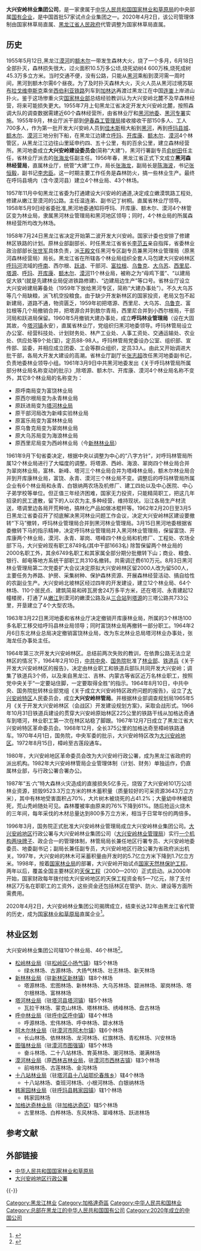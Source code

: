 {{Infobox Company 
| company_name = 大兴安岭林业集团公司
| company_name_en = 
| company_logo = 
| type = [[国有企业|部属国有企业]]<br>[[全民所有制企业|全民所有制企业]]
| company_slogan =  
| abbreviated_name =  
| key_people = 总经理：[[于辉|于辉]]{{Small|（兼党委书记）}}
| fate =  
| predecessor = 
| successor = 
| foundation = {{Start date|2020|04|02}}
| industry = [[林业|林业]]、森林工业
| location = {{CHN}}[[黑龙江省|黑龙江省]][[大兴安岭地区|大兴安岭地区]][[加格达奇区|加格达奇区]][[曙光街道_(大兴安岭地区)|曙光街道]]景观大道北
| owner = {{PRC}}（国家）
| major_shareholder = [[国家林业和草原局|国家林业和草原局]]（100%）
| website = {{URL|http://www.dxal.gov.cn/}}
}}

'''大兴安岭林业集团公司'''，是一家隶属于[[中华人民共和国|中华人民共和国]][[国家林业和草原局|国家林业和草原局]]的中央部属[[国有企业|国有企业]]，是中国首批57家试点企业集团之一。2020年4月2日，该公司管理体制由国家林草局直属、[[黑龙江省人民政府|黑龙江省人民政府]]代管调整为国家林草局直属。

==历史==
1955年5月12日,黑龙江[[漠河|漠河]]的[[额木尔河|额木尔]]一带发生森林大火，烧了一个多月，6月18日全部扑灭，森林损失很大，过火面积10.5万多公顷,烧死幼树4 600万株,烧死成树45.3万多立方米。当时交通不便，没有公路，只能从[[黑河市|黑河]]乘船到漠河需一周时间，黑河到额木尔需6个昼夜。为了及时扑灭森林大火，灭火人员从黑河过境苏联[[布拉戈维申斯克|布拉戈维申斯克]]乘坐[[西伯利亚铁路|西伯利亚铁路]]列车到[[加林达|加林达]]再渡过黑龙江在中国[[连崟|连崟]]上岸进山扑火。鉴于这场惨重火灾[[国家林业部|国家林业部]]总结经验教训认为大兴安岭北麓不及早森林经营，将来可能损失更大。1955年7月上旬黑龙江省决定开发大兴安岭北麓，按照森调大队的调查数据需建近60个森林经营所，由省林业厅和[[黑河市|黑河地委]]、[[黑河专区|黑河专署]]实施。1955年9月，林业厅派干部到[[黑龙江伊春森工集团|伊春森工管理局]]接收接收干部150多人、工人700多人，作为第一批开发大兴安岭人员到[[佳木斯市|佳木斯]]租大船到[[黑河市|黑河]]，再到[[呼玛县|呼玛县城]]、[[额木尔河|额木尔]]、[[漠河市|漠河]]三地分别下船，在黑龙江边建立[[呼玛县|呼玛]]、[[开库康乡|开库康]]、[[额木尔河|额木尔]]、[[漠河市|漠河]]4个林管区，从黑龙江江边往山里延申约四、五十公里，有的百余公里，建立森林经营所。黑河地委成立'''大兴安岭建设委员会'''(简称“大建”)，黑河行署副专员[[俞树田|俞树田]]任主任，省林业厅派去的[[张海龙|张海龙]]任副主任。1956年春，黑龙江省正式下文成立'''黑河森林经营局'''，直属林业厅，统管“大建”工作，局长[[张海龙|张海龙]]，副局长是[[陈海波|陈海波]]，书记[[张恒毅|张恒毅]]，副书记[[李忠臣|李忠臣]]。这一时期主要工作任务是森林防火，搞一些林业生产。最终在呼玛县境内（含今漠河县）建立4个林业局、43个林场。 
 
1957年11月中旬黑龙江省委为打通建设大兴安岭的通道,决定成立嫩漠筑路工程处,修建从嫩江至漠河的公路。主任温连弟、副书记丁树桐。直属省林业厅领导。1958年5月9日经省委批准,黑河地委通知将呼玛、开库康、额木尔、漠河4个林管区变为林业局，隶属黑河林业管理局和黑河地区领导；同时，4个林业局的所属森林经营所均改为林场。

1958年7月24日黑龙江省决定开始第二波开发大兴安岭。国家计委也安排了修建林区铁路的计划。原林业部副部长、时任黑龙江省省长[[李范五|李范五]]亲自指挥，省委林业政治部部长[[张世军_(1920年)|张世军]]具体负责，派[[王殿文|王殿文]]任黑河专区副专员兼黑河林业管理局（原黑河森林经营局）局长。黑龙江省在所辖各个林业局组织全套人马包建大兴安岭林区[[呼玛河|呼玛河]]流域的[[十八站林业局|呼南]]、西尔根、[[塔河林业局|跃进]]、干部河、[[富林林场|富拉根]]、[[翠岗镇|乌鲁克]]、[[大乌苏镇|大乌苏]]、[[新林林业局|西里尼]]、[[塔源镇|塔源]]、[[呼玛县|呼玛]]、[[开库康乡|开库康]]、[[额木尔河|额木尔]]、[[漠河市|漠河]]11个林业局，被称之为“母鸡下蛋”、“以建局促大铁”(就是先建林业局促进铁路修建)、“边建局边生产”等口号。省林业厅设立大兴安岭建局筹备处（1959年下放给黑河专区，简称“大建办事处”）。不久大乌苏等几个局缺粮，派飞机空投粮食。由于缺少开发新林区的国家投资，老局又包不起新建局，道路不通，物资匮乏，1959年初把塔源、西里尼、大乌苏、[[翠岗镇|乌鲁克]]、富拉根等几个局撤销合并，把塔源合并到敖尔青局，西里尼合并到小西尔根局，干部河局和跃进局保留。1960年5月撤销大建办事处，成立'''呼玛林业管理局'''（设在大固其故，今[[塔河镇_(塔河县)|塔河镇]]永安），直属省林业厅，党组织归黑河地委领导。呼玛林管局设立办公室、经营科技处、计划财务处、林产工业处、人事工资处、交通运输处、农业处、供应处等9个处(室)，定员88-98人。呼玛林管局党委设办公室、组织部、宣传部、监委，并相应成立团委、工会等群众组织，定员33人。由此又开始调进大批干部，各局大开发大建设的高潮。省林业厅副厅长[[张志超|张志超]]改任黑河地委副书记，负责地委林业领导小组。1961年3月9日中共黑河地委发出《关于呼玛林管局所属部分林业局名称变动的批示》,除塔源、额木尔、开库康、漠河4个林业局名称不变外，其它8个林业局的名称变为：
* 原呼南局变为富饶林业局 
* 原西尔根局变为永青林业局 
* 原跃进局变为[[塔河林业局|塔河林业局]] 
* 原干部河局改为新峰实验林业局 
* 原富乐局变为富林林业局 
* 原乌鲁克局变为翠岗林业局 
* 原大乌苏局变为海浪林业局 
* 原西里尼局变为西岭林业局（今[[新林林业局|新林林业局]]） 
1961年9月下旬省委决定，根据中央以调整为中心的“八字方针”，对呼玛林管局所属12个林业局进行了大幅度的调整。将塔源、西岭、海浪、翠岗四个林业局合并为翠岗林业局，富林、新峰、塔河三个林业局合并为塔峰林业局，额木尔林业局合并到开库康林业局，富饶、永青、漠河三个林业局不变。调整后的呼玛林管局所属企业有6个林业局和永青、白银纳两农场及机修厂、建工四处以及中心医院、中心子弟学校等单位。但正值三年经济困难，国家无力投资，只能精简职工，把这几年招录的民工遣散，留下的人以农为主,多种经营，维持现状。沿江各局生产材流送，塔调里边各局开荒种地，搞林化产品如做冰棍杆等。1962年2月20日至3月5日黑龙江省委召开了彻底解决黑河林业问题工作会议，决定大兴安岭林区建设要撤转“下马”撤转，呼玛林业管理局合并到黑河林业管理局。3月15日黑河地委根据省委撤转下马的指示精神，决定呼玛林业管理局并入黑河林业管理局，保留富饶、开库康两个林业局，漠河、永青、翠岗、塔峰四个林业局和机修厂、工程处、农场全部下马，大兴安岭现有职工8749名(其中干部1663名) 除暂保留两个林业局的2000名职工外，其余6749名职工和其家属全部分期分批撤转下山；商业、粮食、银行、邮电等地方系统干部职工共310名撤转。共需调迁费610万元。8月3日黑河林业管理局第二次党委扩大会议决定原拟大兴安岭林区留2000人改为留500人，主要任务为养路、护房、采集树种、保护森林资源、开展森林经营活动、搞自给性的农副业生产。大兴安岭北坡林区经过四年的开发建设，建立12个林业局、64个林场、110个居民点、建筑简易和砖瓦房舍24万多平方米，还在塔河、永青建起12幢楼房，打通了从[[嫩江市|嫩江]]到漠河的嫩漠公路及从[[三合站|三合站]]到[[塔源镇|塔源]]的三塔公路共733公里，开垦建立了4个大型农场。

1963年3月22日黑河地委和省林业厅决定撤销开库康林业局，所属的3个林场100多名职工移交给呼玛县林业局领导；同时富饶林业局再撤转一部分职工。1964年2月6日东北林业总局决定撤销富饶林业局，改为东北林业总局塔河林业办事处，张海龙任办事处主任。
 
1964年第三次开发大兴安岭林区。总结前两次失败的教训，在依靠公路无法立足林区的情况下，1964年2月10日，[[中国共产党中央委员会|中共中央]]、[[中华人民共和国国务院|国务院]]批准了[[中华人民共和国林业部|林业部]]、[[中国人民解放军铁道兵|铁道兵]]《关于开发大兴安岭林区的报告》，决定由林业职工和铁道兵部队共同开发大兴安岭；调集了铁道兵3个师，以及来自黑龙江、吉林、内蒙古等省区近万名林业职工，按照党中央关于“一定要站住脚，一定要取得全胜”的指示。1964年8月10日，中共中央、国务院批转林业部党组《关于成立大兴安岭特区政府问题的报告》，设立了[[大兴安岭地区|大兴安岭特区]]人民委员会，成立'''大兴安岭林管局'''。并根据林业部调查规划局1965年5月《关于开发大兴安岭林区（会战区）开发建设规划方案》，采取会战形式。1966年10月31日铁道兵建设的贯穿大兴安岭原始林区225公里的铁路干线从加格达奇通车到塔河，林业职工第一次在林区站稳了脚跟。1967年12月7日成立了黑龙江省大兴安岭特区革命委员会。1968年12月，全长375公里的加格达奇至樟岭铁路通车。1970年4月1日，国务院，中央军委的批示，大兴安岭特区改为[[大兴安岭地区|大兴安岭地区]]。1972年8月15日，樟岭至古莲段通车。

1980年，大兴安岭地区革命委员会改为大兴安岭行政公署，成为黑龙江省政府的派出机构。1982年大兴安岭林管局企业管理体制（计划、财务）单独运作，仍直属林业部，与行政公署合署办公。

1987年“五·六”特大森林火灾造成的直接损失5亿多元，烧毁了大兴安岭101万公顷林业资源，损毁9523.3万立方米的林木蓄积量（质量较好的可采资源3643万立方米），其中有林地受害面积占70%，大片树木被烧死的占41.2%；大量幼中林被烧死，荒山秃岭随处可见。森林覆被率由原来的76%下降到61%。随后抢运火烧木的三年间，每年采伐的木材总量达到800多万立方米，相当于日常年份的两倍多。

1996年3月，国务院正式批准大兴安岭林业管理局成立大兴安岭林业集团公司。[[大兴安岭地区|大兴安岭地区]]行政公署与大兴安岭林业集团公司（[[大兴安岭林业管理局|大兴安岭林业管理局]]）实行[[一个机构两块牌子|一个机构两块牌子]]、政企合一的管理体制，林管局局长兼任地区行署专员、大兴安岭地委委员、地委副书记；副局长兼任副专员，大兴安岭地区行政公署为省政府派出机关。1997年，大兴安岭的林木可采蓄积量由开发时的5.7亿立方米下降到1.7亿立方米。1998年，按着[[国家林业局|国家林业局]]的部署，大兴安岭开始试点[[国家天然林保护工程|国家天然林保护工程]]。两年以后，覆盖全国主要林区的[[天保工程|天保工程]]（2000—2010）正式启动。从2000年开始，国家财政每年拨付给大兴安岭地区的天保工程资金有5—7亿元，除了支付林区7万名在职职工的工资外，这些资金还包括林区在管护、防火、建设等方面所需费用。

2020年4月2日，大兴安岭林业集团公司揭牌成立，结束长达32年由黑龙江省代管的历史，成为[[国家林业和草原局|国家林业和草原局]]直属企业<ref>{{cite web|title=大兴安岭林业集团公司揭牌组建新班子|url=http://www.forestry.gov.cn/main/72/20200403/123952414261530.html|website=国家林业和草原局}}</ref>。

==林业区划==
大兴安岭林业集团公司辖10个林业局、46个林场<ref>{{cite web|title=大兴安岭林业集团公司|url=http://www.forestry.gov.cn/main/3317/20110915/501486.html|website=国家林业和草原局|access-date=2020-08-27|archive-date=2021-02-18|archive-url=https://web.archive.org/web/20210218030140/http://www.forestry.gov.cn/main/3317/20110915/501486.html|dead-url=no}}</ref>。
* [[松岭林业局|松岭林业局]]（驻[[松岭区|松岭区]][[小扬气镇|小扬气镇]]）辖5个林场
** 绿水林场、古源林场、大扬气林场、壮志林场、新天林场
* [[新林林业局|新林林业局]]（驻[[新林区|新林区]][[新林镇_(大兴安岭地区)|新林镇]]）辖8个林场
** 塔源林场、宏图林场、新林林场、大乌苏林场、碧洲林场、翠岗林场、塔尔根林场、富林林场
* [[塔河林业局|塔河林业局]]（驻[[塔河县|塔河县]][[塔河镇_(塔河县)|塔河镇]]）辖5个林场
** 瓦拉干林场、蒙克山林场、塔林林场、绣峰林场、盘古林场
* [[呼中林业局|呼中林业局]]（驻[[呼中区|呼中区]][[呼中镇|呼中镇]]）辖4个林场
** 呼源林场、宏伟林场、呼中林场、碧水林场
* [[阿木尔林业局|阿木尔林业局]]（驻[[漠河市|漠河市]][[阿木尔镇|阿木尔镇]]）辖6个林场
** 长山林场、依林林场、龙河林场、红旗林场、青松林场、兴安林场
* [[图强林业局|图强林业局]]（驻[[漠河市|漠河市]][[图强镇|图强镇]]）辖5个林场
** 奋斗林场、二十八站林场、育英林场、潮河林场、潮满林场
* [[漠河林业局|漠河林业局]]（原[[西林吉林业局|西林吉林业局]]，驻[[漠河市|漠河市]][[西林吉镇|西林吉镇]]）辖3个林场
** 前哨林场、古莲林场、金沟林场
* [[十八站林业局|十八站林业局]]（驻[[塔河县|塔河县]][[十八站鄂伦春族乡|十八站鄂伦春族乡]]）辖4个林场
** 十八站林场、查班河林场、小根河林场、白银纳林场
* [[韩家园林业局|韩家园林业局]]（驻[[呼玛县|呼玛县]][[韩家园镇|韩家园镇]]）辖1个林场
** 韩家园林场
* [[加格达奇林业局|加格达奇林业局]]（驻[[加格达奇区|加格达奇区]]）辖5个林场
** 古里林场、白桦林场、东风林场、翠峰林场、跃进林场

== 参考文献 ==
{{reflist}}

==外部链接==
* [http://www.forestry.gov.cn/ 中华人民共和国国家林业和草原局]{{Wayback|url=http://www.forestry.gov.cn/ |date=20071107122055 }}
* [http://www.dxal.gov.cn/ 大兴安岭地区行政公署] {{Wayback|url=http://www.dxal.gov.cn/ |date=20160221000408 }}

{{-}}
{{中华人民共和国林业区划}}

[[Category:黑龙江林业|Category:黑龙江林业]]
[[Category:加格達奇區|Category:加格達奇區]]
[[Category:中华人民共和国林业|Category:中华人民共和国林业]]
[[Category:总部在黑龙江的中华人民共和国国有公司|Category:总部在黑龙江的中华人民共和国国有公司]]
[[Category:2020年成立的中国公司|Category:2020年成立的中国公司]]